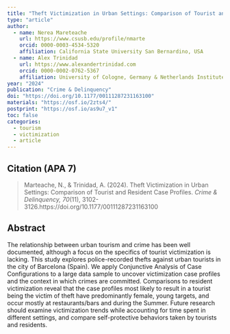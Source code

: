 ```yaml
---
title: "Theft Victimization in Urban Settings: Comparison of Tourist and Resident Case Profiles"
type: "article"
author:  
  - name: Nerea Mareteache
    url: https://www.csusb.edu/profile/nmarte
    orcid: 0000-0003-4534-5320
    affiliation: California State University San Bernardino, USA
  - name: Alex Trinidad
    url: https://www.alexandertrinidad.com 
    orcid: 0000-0002-0762-5367
    affiliation: University of Cologne, Germany & Netherlands Institute for the Study of Crime and Law Enforcement (NSCR)
year: "2024"
publication: "Crime & Delinquency"
doi: "https://doi.org/10.1177/00111287231163100"
materials: "https://osf.io/2zts4/"
postprint: "https://osf.io/as9u7_v1"
toc: false
categories:
  - tourism
  - victimization
  - article
---
```


## Citation (APA 7)

> Marteache, N., & Trinidad, A. (2024). Theft Victimization in Urban Settings: Comparison of Tourist and Resident Case Profiles. *Crime & Delinquency, 70*(11), 3102-3126.https://doi.org/10.1177/00111287231163100


## Abstract
The relationship between urban tourism and crime has been well documented, although a focus on the specifics of tourist victimization is lacking. This study explores police-recorded thefts against urban tourists in the city of Barcelona (Spain). We apply Conjunctive Analysis of Case Configurations to a large data sample to uncover victimization case profiles and the context in which crimes are committed. Comparisons to resident victimization reveal that the case profiles most likely to result in a tourist being the victim of theft have predominantly female, young targets, and occur mostly at restaurants/bars and during the Summer. Future research should examine victimization trends while accounting for time spent in different settings, and compare self-protective behaviors taken by tourists and residents.